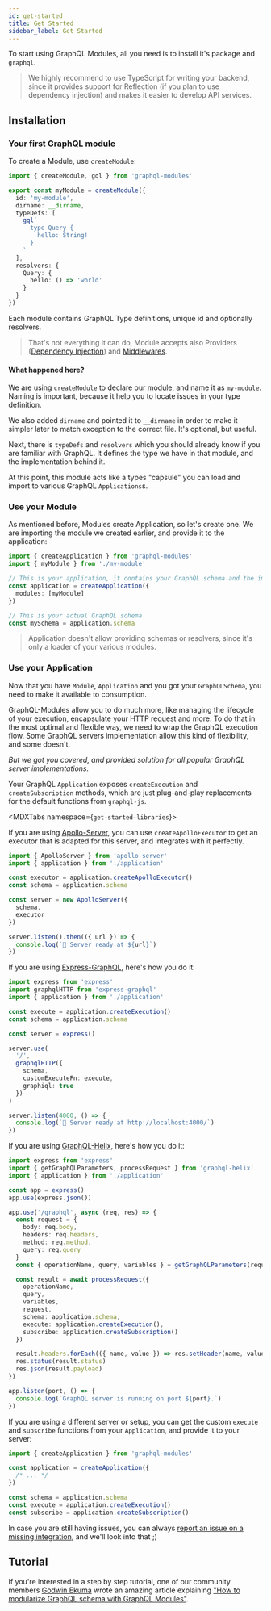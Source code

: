 ```yaml
---
id: get-started
title: Get Started
sidebar_label: Get Started
---
```


To start using GraphQL Modules, all you need is to install it's package and `graphql`.

> We highly recommend to use TypeScript for writing your backend, since it provides support for Reflection (if you plan to use dependency injection) and makes it easier to develop API services.

## Installation

<PackageInstall packages="graphql graphql-modules" />

### Your first GraphQL module

To create a Module, use `createModule`:

```typescript
import { createModule, gql } from 'graphql-modules'

export const myModule = createModule({
  id: 'my-module',
  dirname: __dirname,
  typeDefs: [
    gql`
      type Query {
        hello: String!
      }
    `
  ],
  resolvers: {
    Query: {
      hello: () => 'world'
    }
  }
})
```

Each module contains GraphQL Type definitions, unique id and optionally resolvers.

> That's not everything it can do, Module accepts also Providers ([Dependency Injection](di/introduction)) and [Middlewares](advanced/middlewares).

#### What happened here?

We are using `createModule` to declare our module, and name it as `my-module`. Naming is important, because it help you to locate issues in your type definition.

We also added `dirname` and pointed it to `__dirname` in order to make it simpler later to match exception to the correct file. It's optional, but useful.

Next, there is `typeDefs` and `resolvers` which you should already know if you are familiar with GraphQL. It defines the type we have in that module, and the implementation behind it.

At this point, this module acts like a types "capsule" you can load and import to various GraphQL `Applications`s.

### Use your Module

As mentioned before, Modules create Application, so let's create one. We are importing the module we created earlier, and provide it to the application:

```typescript
import { createApplication } from 'graphql-modules'
import { myModule } from './my-module'

// This is your application, it contains your GraphQL schema and the implementation of it.
const application = createApplication({
  modules: [myModule]
})

// This is your actual GraphQL schema
const mySchema = application.schema
```

> Application doesn't allow providing schemas or resolvers, since it's only a loader of your various modules.

### Use your Application

Now that you have `Module`, `Application` and you got your `GraphQLSchema`, you need to make it available to consumption.

GraphQL-Modules allow you to do much more, like managing the lifecycle of your execution, encapsulate your HTTP request and more. To do that in the most optimal and flexible way, we need to wrap the GraphQL execution flow. Some GraphQL servers implementation allow this kind of flexibility, and some doesn't.

_But we got you covered, and provided solution for all popular GraphQL server implementations._

Your GraphQL `Application` exposes `createExecution` and `createSubscription` methods, which are just plug-and-play replacements for the default functions from `graphql-js`.

<MDXTabs namespace={`get-started-libraries`}>
<MDXTab label="Apollo Server">

If you are using [Apollo-Server](https://github.com/apollographql/apollo-server), you can use `createApolloExecutor` to get an executor that is adapted for this server, and integrates with it perfectly.

```typescript title="/src/server.ts"
import { ApolloServer } from 'apollo-server'
import { application } from './application'

const executor = application.createApolloExecutor()
const schema = application.schema

const server = new ApolloServer({
  schema,
  executor
})

server.listen().then(({ url }) => {
  console.log(`🚀 Server ready at ${url}`)
})
```

</MDXTab>
<MDXTab label="Express GraphQL">

If you are using [Express-GraphQL](https://github.com/graphql/express-graphql), here's how you do it:

```typescript title="/src/server.ts"
import express from 'express'
import graphqlHTTP from 'express-graphql'
import { application } from './application'

const execute = application.createExecution()
const schema = application.schema

const server = express()

server.use(
  '/',
  graphqlHTTP({
    schema,
    customExecuteFn: execute,
    graphiql: true
  })
)

server.listen(4000, () => {
  console.log(`🚀 Server ready at http://localhost:4000/`)
})
```

</MDXTab>
<MDXTab label="GraphQL Helix">

If you are using [GraphQL-Helix](https://github.com/contrawork/graphql-helix), here's how you do it:

```typescript title="/src/server.ts"
import express from 'express'
import { getGraphQLParameters, processRequest } from 'graphql-helix'
import { application } from './application'

const app = express()
app.use(express.json())

app.use('/graphql', async (req, res) => {
  const request = {
    body: req.body,
    headers: req.headers,
    method: req.method,
    query: req.query
  }
  const { operationName, query, variables } = getGraphQLParameters(request)

  const result = await processRequest({
    operationName,
    query,
    variables,
    request,
    schema: application.schema,
    execute: application.createExecution(),
    subscribe: application.createSubscription()
  })

  result.headers.forEach(({ name, value }) => res.setHeader(name, value))
  res.status(result.status)
  res.json(result.payload)
})

app.listen(port, () => {
  console.log(`GraphQL server is running on port ${port}.`)
})
```

</MDXTab>
<MDXTab label="Other servers?">

If you are using a different server or setup, you can get the custom `execute` and `subscribe` functions from your `Application`, and provide it to your server:

```typescript
import { createApplication } from 'graphql-modules'

const application = createApplication({
  /* ... */
})

const schema = application.schema
const execute = application.createExecution()
const subscribe = application.createSubscription()
```

In case you are still having issues, you can always [report an issue on a missing integration](https://github.com/Urigo/graphql-modules/issues/new), and we'll look into that ;)

</MDXTab>
</MDXTabs>

## Tutorial

If you're interested in a step by step tutorial, one of our community members [Godwin Ekuma](https://blog.logrocket.com/author/godwinekuma) wrote an amazing article explaining ["How to modularize GraphQL schema with GraphQL Modules"](https://blog.logrocket.com/graphql-modules-tutorial-how-to-modularize-graphql-schema).
